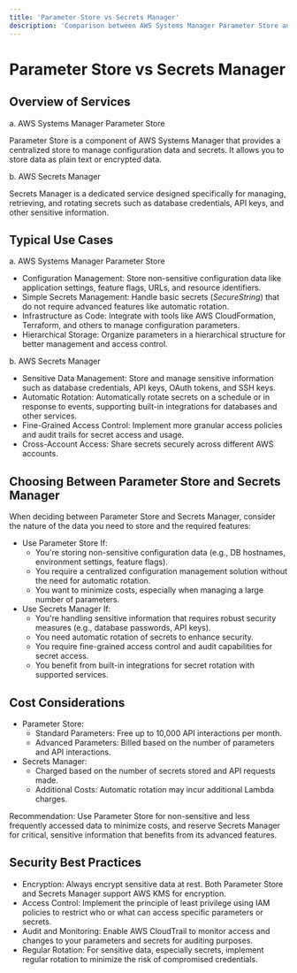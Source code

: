 ```yaml
---
title: 'Parameter Store vs Secrets Manager'
description: 'Comparison between AWS Systems Manager Parameter Store and Secrets Manager for storing configuration data and secrets, including use cases and cost considerations.'
---
```


# Parameter Store vs Secrets Manager

## Overview of Services

a. AWS Systems Manager Parameter Store

Parameter Store is a component of AWS Systems Manager that provides a centralized store to manage configuration data and secrets. It allows you to store data as plain text or encrypted data.

b. AWS Secrets Manager

Secrets Manager is a dedicated service designed specifically for managing, retrieving, and rotating secrets such as database credentials, API keys, and other sensitive information.

## Typical Use Cases

a. AWS Systems Manager Parameter Store

- Configuration Management: Store non-sensitive configuration data like application settings, feature flags, URLs, and resource identifiers.
- Simple Secrets Management: Handle basic secrets (_SecureString_) that do not require advanced features like automatic rotation.
- Infrastructure as Code: Integrate with tools like AWS CloudFormation, Terraform, and others to manage configuration parameters.
- Hierarchical Storage: Organize parameters in a hierarchical structure for better management and access control.

b. AWS Secrets Manager

- Sensitive Data Management: Store and manage sensitive information such as database credentials, API keys, OAuth tokens, and SSH keys.
- Automatic Rotation: Automatically rotate secrets on a schedule or in response to events, supporting built-in integrations for databases and other services.
- Fine-Grained Access Control: Implement more granular access policies and audit trails for secret access and usage.
- Cross-Account Access: Share secrets securely across different AWS accounts.

## Choosing Between Parameter Store and Secrets Manager

When deciding between Parameter Store and Secrets Manager, consider the nature of the data you need to store and the required features:

- Use Parameter Store If:
  - You're storing non-sensitive configuration data (e.g., DB hostnames, environment settings, feature flags).
  - You require a centralized configuration management solution without the need for automatic rotation.
  - You want to minimize costs, especially when managing a large number of parameters.
- Use Secrets Manager If:
  - You're handling sensitive information that requires robust security measures (e.g., database passwords, API keys).
  - You need automatic rotation of secrets to enhance security.
  - You require fine-grained access control and audit capabilities for secret access.
  - You benefit from built-in integrations for secret rotation with supported services.

## Cost Considerations

- Parameter Store:
  - Standard Parameters: Free up to 10,000 API interactions per month.
  - Advanced Parameters: Billed based on the number of parameters and API interactions.
- Secrets Manager:
  - Charged based on the number of secrets stored and API requests made.
  - Additional Costs: Automatic rotation may incur additional Lambda charges.

Recommendation: Use Parameter Store for non-sensitive and less frequently accessed data to minimize costs, and reserve Secrets Manager for critical, sensitive information that benefits from its advanced features.

## Security Best Practices

- Encryption: Always encrypt sensitive data at rest. Both Parameter Store and Secrets Manager support AWS KMS for encryption.
- Access Control: Implement the principle of least privilege using IAM policies to restrict who or what can access specific parameters or secrets.
- Audit and Monitoring: Enable AWS CloudTrail to monitor access and changes to your parameters and secrets for auditing purposes.
- Regular Rotation: For sensitive data, especially secrets, implement regular rotation to minimize the risk of compromised credentials.
